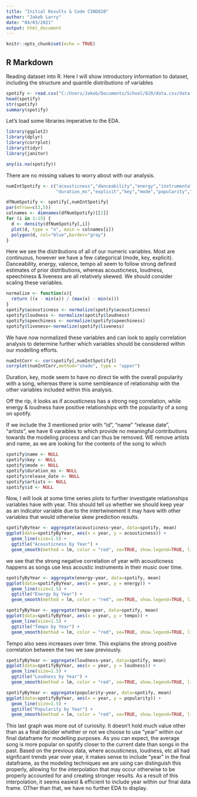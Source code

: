 ---
title: "Initial Results & Code CIND820"
author: "Jakob Larry"
date: "04/03/2021"
output: html_document
---

```{r setup, include=FALSE}
knitr::opts_chunk$set(echo = TRUE)
```

## R Markdown

Reading dataset into R. Here I will show introductory information to dataset, including the structure and quantile distributions of variables

```{r spotify}
spotify <- read.csv("C:/Users/Jakob/Documents/School/820/data.csv/data.csv")
head(spotify)
str(spotify)
summary(spotify)
```
Let's load some libraries imperative to the EDA.
```{r libraries}
library(ggplot2)
library(dplyr)
library(corrplot)
library(tidyr)
library(janitor)
```


``` {r n/a ?}
any(is.na(spotify))

```
There are no missing values to worry about with our analysis.

``` {r distributions}
numIntSpotify <- c("acousticness","danceability","energy","instrumentalness","liveness","loudness","speechiness","tempo","valence", 
                   "duration_ms","explicit","key","mode","popularity","year")

dfNumSpotify <- spotify[,numIntSpotify]
par(mfrow=c(3,5))
colnames <- dimnames(dfNumSpotify)[[2]]
for (i in 1:15) {
  d <- density(dfNumSpotify[,i])
  plot(d, type = "n", main = colnames[i])
  polygon(d, col="blue",border="gray")
}

```
Here we see the distributions of all of our numeric variables. Most are continuous, however we have a few categorical (mode, key, explicit). Danceability, energy, valence, tempo all seem to follow strong defined estimates of prior distributions, whereas acousticness, loudness, speechiness & liveness are all relatively skewed. We should consider scaling these variables. 

``` {r normalizing}

normalize <- function(x){
  return ((x - min(x)) / (max(x) - min(x)))
}
spotify$acousticness <- normalize(spotify$acousticness)
spotify$loudness <- normalize(spotify$loudness)
spotify$speechiness <- normalize(spotify$speechiness)
spotify$liveness<-normalize(spotify$liveness)
```
We have now normalized these variables and can look to apply correlation analysis to determine further which variables should be considered within our modelling efforts. 



``` {r corr}
numIntCorr <- cor(spotify[,numIntSpotify])
corrplot(numIntCorr,method="shade", type = "upper")
```
Duration, key, mode seem to have no direct tie with the overall popularity with a song, whereas there is some sembleance of relationship with the other variables included within this analysis. 

Off the rip, it looks as if acousticness has a strong neg correlation, while energy & loudness have positive relationships with the popularity of a song on spotify. 

If we include the 3 mentioned prior with "id", "name" "release date", "artists", we have 6 varaibles to which provide no meaningful contributions towards the modeling process and can thus be removed. WE remove artists and name, as we are looking for the contents of the song to which 


``` {r variable removal}
spotify$name <- NULL 
spotify$key <- NULL
spotify$mode <- NULL
spotify$duration_ms <- NULL
spotify$release_date <- NULL
spotify$artists <- NULL
spotify$id <- NULL 
```

Now, I will look at some time series plots to further investigate relationships variables have with year. This should tell us whether we should keep year as an indicator variable due to the intertwinement it may have with other variables that would otherwise skew prediction results. 


```{r acousticness T-S, echo=FALSE}
spotifyByYear <- aggregate(acousticness~year, data=spotify, mean)
ggplot(data=spotifyByYear, aes(x = year, y = acousticness)) + 
  geom_line(size=1.5) +
  ggtitle("Acousticness by Year") +
  geom_smooth(method = lm, color = "red", se=TRUE, show.legend=TRUE, linetype ="longdash")

```

we see that the strong negative correlation of year with acousticness happens as songs use less acoustic instruments in their music over time. 

```{r energy , echo= FALSE}
spotifyByYear <- aggregate(energy~year, data=spotify, mean)
ggplot(data=spotifyByYear, aes(x = year, y = energy)) + 
  geom_line(size=1.5) +
  ggtitle("Energy by Year") +
  geom_smooth(method = lm, color = "red", se=TRUE, show.legend=TRUE, linetype ="longdash")
```

```{r ,echo=FALSE}
spotifyByYear <- aggregate(tempo~year, data=spotify, mean)
ggplot(data=spotifyByYear, aes(x = year, y = tempo)) + 
  geom_line(size=1.5) +
  ggtitle("Tempo by Year") +
  geom_smooth(method = lm, color = "red", se=TRUE, show.legend=TRUE, linetype ="longdash")
```

Tempo also sees increases over time. This explains the strong positive correlation between the two we saw previously. 

```{r loudness T-S, echo=FALSE}
spotifyByYear <- aggregate(loudness~year, data=spotify, mean)
ggplot(data=spotifyByYear, aes(x = year, y = loudness)) + 
  geom_line(size=1.5) +
  ggtitle("Loudness by Year") +
  geom_smooth(method = lm, color = "red", se=TRUE, show.legend=TRUE, linetype ="longdash")

```


```{r Popularity T-S, echo=FALSE}

spotifyByYear <- aggregate(popularity~year, data=spotify, mean)
ggplot(data=spotifyByYear, aes(x = year, y = popularity)) + 
  geom_line(size=1.5) +
  ggtitle("Popularity by Year") +
  geom_smooth(method = lm, color = "red", se=TRUE, show.legend=TRUE, linetype ="longdash")

```

This last graph was more out of curiosity. It doesn't hold much value other than as a final decider whether or not we choose to use "year" within our final dataframe for modelling purposes. As you can expect, the average song is more popular on spotify closer to the current date than songs in the past. Based on the previous data, where acousticness, loudness, etc all had signficant trends year over year, it makes sense to include "year" in the final dataframe, as the modeling techniques we are using can distinguish this properly, allowing for the interpolation that may occur otherwise to be properly accounted for and creating stronger results. As a result of this interpolation, it seems easiest & efficient to include year within our final data frame. OTher than that, we have no further EDA to display. 














